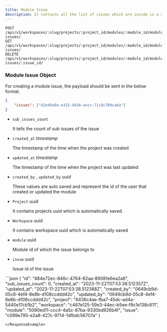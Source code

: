```yaml
---
title: Module Issue
description: It contains all the list of issues which are inside in a module.
---
```


```http
POST   /api/v1/workspaces/:slug/projects/:project_id/modules/:module_id/module-issues/
GET    /api/v1/workspaces/:slug/projects/:project_id/modules/:module_id/module-issues/
DELETE /api/v1/workspaces/:slug/projects/:project_id/modules/:module_id/module-issues/:issue_id/

```


### Module Issue Object

For creating a module issue, the payload should be sent in the below format.

```json
{
	"issues": ["d2e49a6e-e315-4b38-aecc-71c8c709ca6a"]
}

```


*   `sub_issues_count`
    
    It tells the count of sub issues of the issue
    
*   `created_at` _timestamp_
    
    The timestamp of the time when the project was created
    
*   `updated_at` _timestamp_
    
    The timestamp of the time when the project was last updated
    
*   `created_by` , `updated_by` _uuid_
    
    These values are auto saved and represent the id of the user that created or updated the module
    
*   `Project` uuid
    
    It contains projects uuid which is automatically saved.
    
*   `Workspace` uuid
    
    It contains workspace uuid which is automatically saved
    
*   `module` uuid
    
    Module id of which the issue belongs to
    
*   `issue` uuid
    
    Issue id of the issue
    
<ResponseExample>
```json
{
    "id": "484e72ec-846c-4764-82aa-89081e6ea2a6",
    "sub_issues_count": 0,
    "created_at": "2023-11-22T07:53:38.512357Z",
    "updated_at": "2023-11-22T07:53:38.512388Z",
    "created_by": "0649cb9d-05c8-4ef4-8e8b-d108ccddd42c",
    "updated_by": "0649cb9d-05c8-4ef4-8e8b-d108ccddd42c",
    "project": "6436c4ae-fba7-45dc-ad4a-5440e17cb1b2",
    "workspace": "c467e125-59e3-44ec-b5ee-f9c1e138c611",
    "module": "5090ed11-ccc4-4a5c-87ba-9330bd926b4f",
    "issue": "c099e795-e2a8-427c-9714-1dfbdc56707a"
}

```
</ResponseExample>

